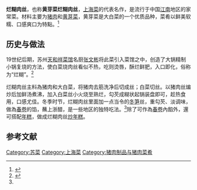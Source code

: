 {{Infobox Prepared Food
| name             = 烂糊肉丝
| image            = [[File:烂糊肉丝.jpg|212px]]
| caption          = 食堂售卖的烂糊肉丝
| alternate_name   =  
| country          = [[中国|中国]]、苏州
| year          = 19世纪后半叶
| course           = 正菜
| served           = 
| main_ingredient  = 猪肉、黄芽菜
| variations       = 
| calories         = 
| other            = 
}}

'''烂糊肉丝'''，也称'''黄芽菜烂糊肉丝'''，[[上海菜|上海菜]]的代表名作，是流行于中国[[江南|江南]]地区的家常菜。材料主要为[[猪肉|猪肉]]和[[大白菜|黄芽菜]]，黄芽菜是大白菜的一个优质品种，菜肴以鲜美软糯、口感爽口为特點。<ref name="烂糊肉丝">{{cite web |url=http://news.hexun.com/2013-09-20/158176975.html |language= |title=烂糊肉丝 |publisher=和讯转经济观察报 |date=2013-09-20 |author= |access-date=2014-03-08 |archive-url=https://web.archive.org/web/20140308151420/http://news.hexun.com/2013-09-20/158176975.html |archive-date=2014-03-08 |dead-url=yes }}</ref>

== 历史与做法 ==

19世纪后期，苏州[[天和祥菜馆|天和祥菜馆]]名厨[[张文彬_(厨师)|张文彬]]将此菜引入菜馆之中，创造了大锅精制小锅复烧的方法，使白菜烧肉丝看似不热，吃则烫唇，酥烂鲜肥，入口即化，俗称为“烂糊”。<ref name="看看新闻">{{cite web|url=http://domestic.kankanews.com/c/2013-12-24/0043536767.shtml|language=|title=江南味道:白菜烂糊肉丝|publisher=看看新闻网转苏州日报|date=2013-12-24|author=|deadurl=yes|archiveurl=https://web.archive.org/web/20140308151914/http://domestic.kankanews.com/c/2013-12-24/0043536767.shtml|archivedate=2014-03-08}}</ref>

烂糊肉丝主料為猪肉和大白菜，将猪肉去筋洗净后切成丝；白菜切丝。以猪肉丝煸炒后加鲜汤煮沸，加入白菜丝小火烧至熟烂，勾芡成糊状起锅装盘即可，趁热食用，口感尤佳。冬季时节，烂糊肉丝里面加一点当令的[[冬笋|冬笋]]丝，重勾芡、淡调味，做為[[春卷|春卷]]的馅，蘸上浙醋，是一些地区的独特吃法。<ref name="烂糊肉丝"/>除了可作為[[春卷|春卷]]內餡外，還可搭配[[年糕|年糕]]，做成烂糊肉丝[[炒年糕|炒年糕]]。

== 参考文献 ==
{{Reflist|1}}

[[Category:苏菜|Category:苏菜]]
[[Category:上海菜|Category:上海菜]]
[[Category:猪肉制品与猪肉菜肴|Category:猪肉制品与猪肉菜肴]]